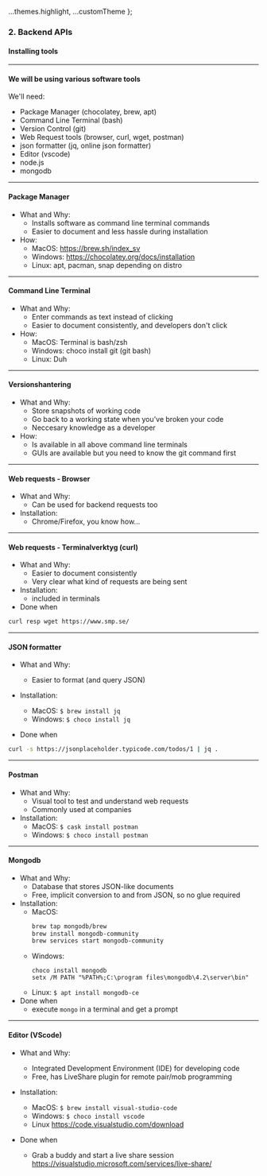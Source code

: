 
  ...themes.highlight,
  ...customTheme
};



### 2. Backend APIs
#### Installing tools

---

#### We will be using various software tools

We'll need:

- Package Manager (chocolatey, brew, apt)
- Command Line Terminal (bash)
- Version Control (git)
- Web Request tools (browser, curl, wget, postman)
- json formatter (jq, online json formatter)
- Editor (vscode)
- node.js
- mongodb

---

#### Package Manager

- What and Why:
  - Installs software as command line terminal commands
  - Easier to document and less hassle during installation
- How:
  - MacOS: <a href="https://brew.sh/index_sv" target="blank">https://brew.sh/index_sv</a>
  - Windows: <a href="https://chocolatey.org/docs/installation" target="_blank">https://chocolatey.org/docs/installation</a>
  - Linux: apt, pacman, snap depending on distro

---

#### Command Line Terminal

- What and Why:
  - Enter commands as text instead of clicking
  - Easier to document consistently, and developers don't click
- How:
  - MacOS: Terminal is bash/zsh
  - Windows: choco install git (git bash)
  - Linux: Duh

---

#### Versionshantering

- What and Why:
  - Store snapshots of working code
  - Go back to a working state when you've broken your code
  - Neccesary knowledge as a developer
- How:
  - Is available in all above command line terminals
  - GUIs are available but you need to know the git command first

---

#### Web requests - Browser

- What and Why:
  - Can be used for backend requests too
- Installation:
  - Chrome/Firefox, you know how...

---

#### Web requests - Terminalverktyg (curl)

- What and Why:
  - Easier to document consistently
  - Very clear what kind of requests are being sent
- Installation:
  - included in terminals
- Done when

```sh
curl resp wget https://www.smp.se/
```

---

#### JSON formatter

- What and Why:
  - Easier to format (and query JSON)
- Installation:
  - MacOS: ```$ brew install jq```
  - Windows: ```$ choco install jq```

- Done when

```sh
curl -s https://jsonplaceholder.typicode.com/todos/1 | jq .
```

---

#### Postman

- What and Why:
  - Visual tool to test and understand web requests
  - Commonly used at companies
- Installation:
  - MacOS: ```$ cask install postman``` 
  - Windows: ```$ choco install postman```

---

#### Mongodb

- What and Why:
  - Database that stores JSON-like documents
  - Free, implicit conversion to and from JSON, so no glue required
- Installation:
  - MacOS:
    ```sh
    brew tap mongodb/brew
    brew install mongodb-community
    brew services start mongodb-community
    ```
  - Windows: 
    ```
    choco install mongodb
    setx /M PATH "%PATH%;C:\program files\mongodb\4.2\server\bin"
    ```
  - Linux: ```$ apt install mongodb-ce```
- Done when
  - execute ```mongo``` in a terminal and get a prompt

---

#### Editor (VScode)

- What and Why:
  - Integrated Development Environment (IDE) for developing code
  - Free, has LiveShare plugin for remote pair/mob programming

- Installation:
  - MacOS: ```$ brew install visual-studio-code```
  - Windows: ```$ choco install vscode```
  - Linux https://code.visualstudio.com/download
- Done when
  - Grab a buddy and start a live share session <https://visualstudio.microsoft.com/services/live-share/>

